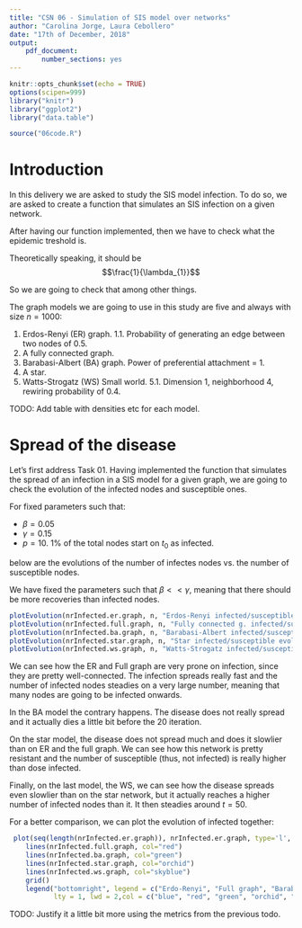 ```yaml
---
title: "CSN 06 - Simulation of SIS model over networks"
author: "Carolina Jorge, Laura Cebollero"
date: "17th of December, 2018"
output: 
    pdf_document:
        number_sections: yes
---
```


```r
knitr::opts_chunk$set(echo = TRUE)
options(scipen=999)
library("knitr")
library("ggplot2")
library("data.table")
```
```r
source("06code.R")
```

# Introduction

In this delivery we are asked to study the SIS model infection. To do so, we are asked to create a function that simulates an SIS infection on a given network.

After having our function implemented, then we have to check what the epidemic treshold is.

Theoretically speaking, it should be $$\frac{1}{\lambda_{1}}$$

So we are going to check that among other things.

The graph models we are going to use in this study are five and always with size $n = 1000$:

1. Erdos-Renyi (ER) graph.
    1.1. Probability of generating an edge between two nodes of 0.5.
2. A fully connected graph.
3. Barabasi-Albert (BA) graph. Power of preferential attachment = 1.
4. A star.
5. Watts-Strogatz (WS) Small world.
    5.1. Dimension 1, neighborhood 4, rewiring probability of 0.4.

TODO: Add table with densities etc for each model.

# Spread of the disease

Let's first address Task 01. Having implemented the function that simulates the spread of an infection in a SIS model for a given graph, we are going to check the evolution of the infected nodes and susceptible ones.

For fixed parameters such that:

- $\beta = 0.05$
- $\gamma = 0.15$
- $p = 10$. 1% of the total nodes start on $t_{0}$ as infected.

below are the evolutions of the number of infectes nodes vs. the number of susceptible nodes.

We have fixed the parameters such that $\beta << \gamma$, meaning that there should be more recoveries than infected nodes.

```r
plotEvolution(nrInfected.er.graph, n, "Erdos-Renyi infected/susceptible evolution")
plotEvolution(nrInfected.full.graph, n, "Fully connected g. infected/susceptible evolution")
plotEvolution(nrInfected.ba.graph, n, "Barabasi-Albert infected/susceptible evolution")
plotEvolution(nrInfected.star.graph, n, "Star infected/susceptible evolution")
plotEvolution(nrInfected.ws.graph, n, "Watts-Strogatz infected/susceptible evolution")
```


We can see how the ER and Full graph are very prone on infection, since they are pretty well-connected. 
The infection spreads really fast and the number of infected nodes steadies on a very large number, meaning that many nodes are going to be infected onwards.

In the BA model the contrary happens. The disease does not really spread and it actually dies a little bit before the 20 iteration.

On the star model, the disease does not spread much and does it slowlier than on ER and the full graph. We can see how this network is pretty resistant and the number of susceptible (thus, not infected) is really higher than dose infected.

Finally, on the last model, the WS, we can see how the disease spreads even slowlier than on the star network, but it actually reaches a higher number of infected nodes than it. It then steadies around $t = 50$.

For a better comparison, we can plot the evolution of infected together:
```r
 plot(seq(length(nrInfected.er.graph)), nrInfected.er.graph, type='l', ylim = c(0, n), col="blue", main="Infected nodes evolution comparison", ylab = "# infected nodes", xlab="t")
    lines(nrInfected.full.graph, col="red")
    lines(nrInfected.ba.graph, col="green")
    lines(nrInfected.star.graph, col="orchid")
    lines(nrInfected.ws.graph, col="skyblue")
    grid()
    legend("bottomright", legend = c("Erdo-Renyi", "Full graph", "Barabasi-Albert", "Star", "Watts-Strogatz"),
           lty = 1, lwd = 2,col = c("blue", "red", "green", "orchid", "skyblue"))

```

TODO: Justify it a little bit more using the metrics from the previous todo.

